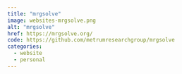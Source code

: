 ```yaml
---
title: "mrgsolve"
image: websites-mrgsolve.png
alt: "mrgsolve"
href: https://mrgsolve.org/
code: https://github.com/metrumresearchgroup/mrgsolve
categories:
  - website
  - personal
---
```

